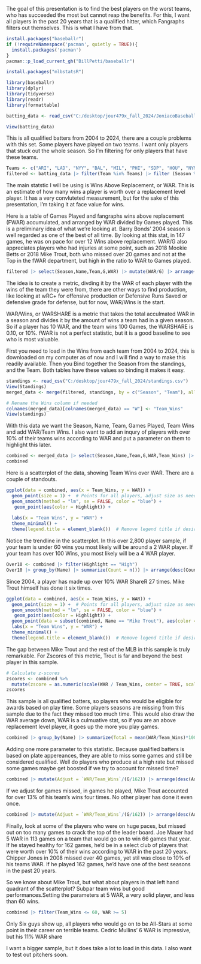 The goal of this presentation is to find the best players on the worst teams, who has succeeded the most but cannot reap the benefits. For this, I want all players in the past 20 years that is a qualified hitter, which Fangraphs filters out themselves. This is what I have from that. 
```r
install.packages("baseballr")
if (!requireNamespace('pacman', quietly = TRUE)){
  install.packages('pacman')
}
pacman::p_load_current_gh("BillPetti/baseballr")

```
```r

install.packages("mlbstatsR")
```

```r
library(baseballr)
library(dplyr)
library(tidyverse)
library(readr)
library(formattable)


```
```r
batting_data <- read_csv("C:/desktop/jour479x_fall_2024/JoniacoBaseball - Sheet2.csv")
```
```r
View(batting_data)
```
This is all qualified batters from 2004 to 2024, there are a couple problems with this set. Some players have played on two teams. I want only players that stuck out the whole season. So I'm filtering for only players that have these teams. 
```r
Teams <- c("ARI", "LAD", "NYY", "BAL", "MIL", "PHI", "SDP", "HOU", "NYM", "MIN", "TOR", "CHC", "CLE", "SEA", "BOS", "KCR", "DET", "ATL", "SFG", "TEX", "STL", "TBR", "OAK", "WSN", "CIN", "PIT", "MIA", "LAA", "COL", "CHW","FLA")
filtered <- batting_data |> filter(Team %in% Teams) |> filter (Season %in% c(2004,2005,2006,2007,2008,2009,2010,2011,2012,2013,2014,2015,2016,2017,2018,2019,2021,2022,2023,2024))

```
The main statstic I will be using is Wins Above Replacement, or WAR. This is an estimate of how many wins a player is worth over a replacement level player. It has a very convluteted measurement, but for the sake of this presentation, I'm taking it at face value for wins. 

Here is a table of Games Played and fangraphs wins above replacement (FWAR) accumulated, and arranged by WAR divided by Games played. This is a preliminary idea of what we're looking at. Barry Bonds' 2004 season is well regarded as one of the best of all time. By looking at this stat, in 147 games, he was on pace for over 12 Wins above replacement. WAR/G also appreciates players who had injuries at some point, such as 2018 Mookie Betts or 2018 Mike Trout, both who missed over 20 games and not at the Top in the fWAR department, but high in the ratio to WAR to Games played.
```r
filtered |> select(Season,Name,Team,G,WAR) |> mutate(WAR/G) |> arrange(desc(WAR/G))
```
The idea is to create a metric, divding it by the WAR of each player with the wins of the team they were from, there are other ways to find production, like looking at wRC+ for offensive production or Defensive Runs Saved or defensive grade for defense, but for now, WAR/Wins is the start.

WAR/Wins, or WARSHARE is a metric that takes the total acculmated WAR in a season and divides it by the amount of wins a team had in a given season. So if a player has 10 WAR, and the team wins 100 Games, the WARSHARE is 0.10, or 10%. fWAR is not a perfect statistic, but it is a good baseline to see who is most valuable. 

First you need to load in the Wins from each team from 2004 to 2024, this is downloaded on my computer as of now and I will find a way to make this readily available.
Then you Bind together the Season from the standings, and the Team. Both tables have these values so binding it makes it easy.

```r
standings <- read_csv("C:/desktop/jour479x_fall_2024/standings.csv")
View(Standings)
merged_data <- merge(filtered, standings, by = c("Season", "Team"), all.x = TRUE)

# Rename the Wins column if needed
colnames(merged_data)[colnames(merged_data) == "W"] <- "Team_Wins"
View(standings)

```
With this data we want the Season, Name, Team, Games Played, Team Wins and add WAR/Team Wins. I also want to add an inqury of players with over 10% of their teams wins according to WAR and put a parameter on them to highlight this later. 

```r
combined <- merged_data |> select(Season,Name,Team,G,WAR,Team_Wins) |> mutate(WARSHARE = WAR/Team_Wins, Highlight = ifelse(WARSHARE > 0.10, "High", "Low")) |> arrange(desc(WARSHARE))
combined
```
Here is a scatterplot of the data, showing Team Wins over WAR. There are a couple of standouts. 
```r
ggplot(data = combined, aes(x = Team_Wins, y = WAR)) +
  geom_point(size = 1) +  # Points for all players, adjust size as needed
  geom_smooth(method = "lm", se = FALSE, color = "blue") +
   geom_point(aes(color = Highlight)) +
  
  labs(x = "Team Wins", y = "WAR") +
  theme_minimal() +
  theme(legend.title = element_blank())  # Remove legend title if desired


```
Notice the trendline in the scatterplot. In this over 2,800 player sample, if your team is under 60 wins you most likely will be around a 2 WAR player. If your team has over 100 Wins, you most likely will be a 4 WAR player. 
```r
Over10 <- combined |> filter(Highlight == "High")
Over10 |> group_by(Name) |> summarize(Count = n()) |> arrange(desc(Count))
```
Since 2004, a player has made up over 10% WAR ShareR 27 times. Mike Trout himself has done it six times. 
```r
ggplot(data = combined, aes(x = Team_Wins, y = WAR)) +
  geom_point(size = 1) +  # Points for all players, adjust size as needed
  geom_smooth(method = "lm", se = FALSE, color = "blue") +
   geom_point(aes(color = Highlight)) +
  geom_point(data = subset(combined, Name == "Mike Trout"), aes(color = "Mike Trout"), size = 2) +  # Highlight Mike Trout
  labs(x = "Team Wins", y = "WAR") +
  theme_minimal() +
  theme(legend.title = element_blank())  # Remove legend title if desired

```
The gap between Mike Trout and the rest of the MLB in this sample is truly remarkable. For Zscores of this metric, Trout is far and beyond the best player in this sample.
```r
# Calculate z-scores
zscores <- combined %>%
  mutate(zscore = as.numeric(scale(WAR / Team_Wins, center = TRUE, scale = TRUE)))
zscores
```
This sample is all qualified batters, so players who would be eligible for awards based on play time. Some players seasons are missing from this sample due to the fact they missed too much time. This would also draw the WAR average down, WAR is a culmuative stat, so if you are an above replacement level player, it goes up the more you play games. 


```r


combined |> group_by(Name) |> summarize(Total = mean(WAR/Team_Wins)*100,Seasons = n()) |> arrange(desc(Seasons))

```
Adding one more parameter to this statistic. Because qualified batters is based on plate appereances, they are able to miss some games and still be considered qualified. Well do players who produce at a high rate but missed some games maybe get boosted if we try to account for missed time? 
```r
combined |> mutate(Adjust = `WAR/Team_Wins`/(G/162)) |> arrange(desc(Adjust)) |> mutate(Difference = Adjust - `WAR/Team_Wins`)
```
If we adjust for games missed, in games he played, Mike Trout accounted for over 13% of his team's wins four times. No other player has done it even once.
```r
combined |> mutate(Adjust = `WAR/Team_Wins`/(G/162)) |> arrange(desc(Adjust)) |> mutate(Difference = Adjust - `WAR/Team_Wins`) |> arrange(desc(Difference))
```
Finally, look at some of the players who were on huge paces, but missed out on too many games to crack the top of the leader board. Joe Mauer had 5 WAR in 113 games on a team that would go on to win 66 games that year. If he stayed healthy for 162 games, he'd be in a select club of players that were worth over 10% of their wins according to WAR in the past 20 years. Chipper Jones in 2008 missed over 40 games, yet stil was close to 10% of his teams WAR. If he played 162 games, he'd have one of the best seasons in the past 20 years. 

So we know about Mike Trout, but what about players in that left hand quadrant of the scatterplot? Subpar team wins but good performances.Setting the parameters at 5 WAR, a very solid player, and less than 60 wins. 
```r
combined |> filter(Team_Wins <= 60, WAR >= 5)
```
Only Six guys show up, all players who would go on to be All-Stars at some point in their career on terrible teams. Cedric Mullins' 6 WAR is impressive, but his 11% WAR share



I want a bigger sample, but it does take a lot to load in this data. I also want to test out pitchers soon.
